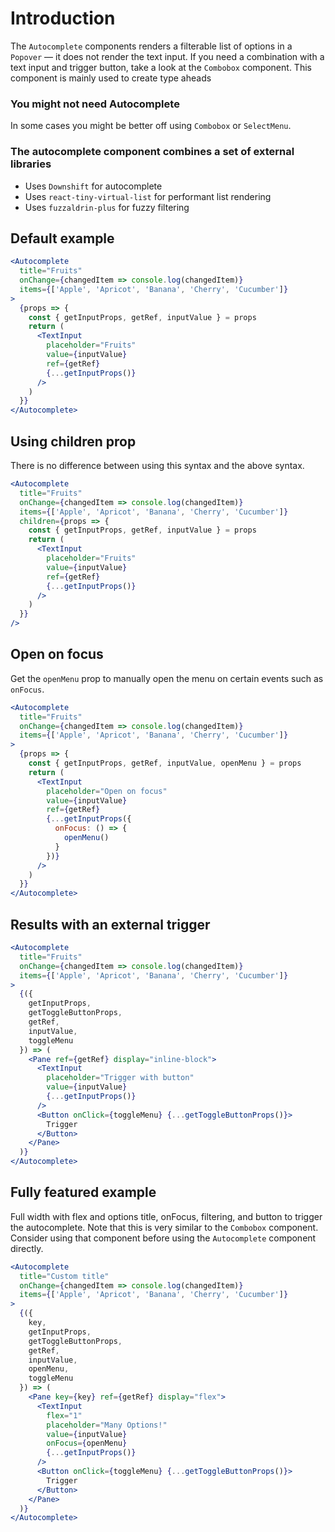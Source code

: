 # Introduction

The `Autocomplete` components renders a filterable list of options in a `Popover` — it does not render the text input.
If you need a combination with a text input and trigger button, take a look at the `Combobox` component.
This component is mainly used to create type aheads

### You might not need Autocomplete

In some cases you might be better off using `Combobox` or `SelectMenu`.

### The autocomplete component combines a set of external libraries

- Uses `Downshift` for autocomplete
- Uses `react-tiny-virtual-list` for performant list rendering
- Uses `fuzzaldrin-plus` for fuzzy filtering

## Default example

```jsx
<Autocomplete
  title="Fruits"
  onChange={changedItem => console.log(changedItem)}
  items={['Apple', 'Apricot', 'Banana', 'Cherry', 'Cucumber']}
>
  {props => {
    const { getInputProps, getRef, inputValue } = props
    return (
      <TextInput
        placeholder="Fruits"
        value={inputValue}
        ref={getRef}
        {...getInputProps()}
      />
    )
  }}
</Autocomplete>
```

## Using children prop

There is no difference between using this syntax and the above syntax.

```jsx
<Autocomplete
  title="Fruits"
  onChange={changedItem => console.log(changedItem)}
  items={['Apple', 'Apricot', 'Banana', 'Cherry', 'Cucumber']}
  children={props => {
    const { getInputProps, getRef, inputValue } = props
    return (
      <TextInput
        placeholder="Fruits"
        value={inputValue}
        ref={getRef}
        {...getInputProps()}
      />
    )
  }}
/>
```

## Open on focus

Get the `openMenu` prop to manually open the menu on certain events such as `onFocus`.

```jsx
<Autocomplete
  title="Fruits"
  onChange={changedItem => console.log(changedItem)}
  items={['Apple', 'Apricot', 'Banana', 'Cherry', 'Cucumber']}
>
  {props => {
    const { getInputProps, getRef, inputValue, openMenu } = props
    return (
      <TextInput
        placeholder="Open on focus"
        value={inputValue}
        ref={getRef}
        {...getInputProps({
          onFocus: () => {
            openMenu()
          }
        })}
      />
    )
  }}
</Autocomplete>
```

## Results with an external trigger

```jsx
<Autocomplete
  title="Fruits"
  onChange={changedItem => console.log(changedItem)}
  items={['Apple', 'Apricot', 'Banana', 'Cherry', 'Cucumber']}
>
  {({
    getInputProps,
    getToggleButtonProps,
    getRef,
    inputValue,
    toggleMenu
  }) => (
    <Pane ref={getRef} display="inline-block">
      <TextInput
        placeholder="Trigger with button"
        value={inputValue}
        {...getInputProps()}
      />
      <Button onClick={toggleMenu} {...getToggleButtonProps()}>
        Trigger
      </Button>
    </Pane>
  )}
</Autocomplete>
```

## Fully featured example

Full width with flex and options title, onFocus, filtering, and button to trigger the autocomplete.
Note that this is very similar to the `Combobox` component.
Consider using that component before using the `Autocomplete` component directly.

```jsx
<Autocomplete
  title="Custom title"
  onChange={changedItem => console.log(changedItem)}
  items={['Apple', 'Apricot', 'Banana', 'Cherry', 'Cucumber']}
>
  {({
    key,
    getInputProps,
    getToggleButtonProps,
    getRef,
    inputValue,
    openMenu,
    toggleMenu
  }) => (
    <Pane key={key} ref={getRef} display="flex">
      <TextInput
        flex="1"
        placeholder="Many Options!"
        value={inputValue}
        onFocus={openMenu}
        {...getInputProps()}
      />
      <Button onClick={toggleMenu} {...getToggleButtonProps()}>
        Trigger
      </Button>
    </Pane>
  )}
</Autocomplete>
```
